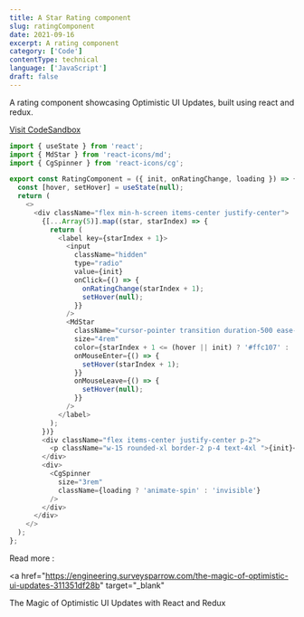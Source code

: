 ```yaml
---
title: A Star Rating component
slug: ratingComponent
date: 2021-09-16
excerpt: A rating component
category: ['Code']
contentType: technical
language: ['JavaScript']
draft: false
---
```


A rating component showcasing Optimistic UI Updates, built using react and redux.

<a href="https://codesandbox.io/s/optimistic-ui-example-sl32o" target="_blank">
  Visit CodeSandbox
</a>

```js
import { useState } from 'react';
import { MdStar } from 'react-icons/md';
import { CgSpinner } from 'react-icons/cg';

export const RatingComponent = ({ init, onRatingChange, loading }) => {
  const [hover, setHover] = useState(null);
  return (
    <>
      <div className="flex min-h-screen items-center justify-center">
        {[...Array(5)].map((star, starIndex) => {
          return (
            <label key={starIndex + 1}>
              <input
                className="hidden"
                type="radio"
                value={init}
                onClick={() => {
                  onRatingChange(starIndex + 1);
                  setHover(null);
                }}
              />
              <MdStar
                className="cursor-pointer transition duration-500 ease-in-out"
                size="4rem"
                color={starIndex + 1 <= (hover || init) ? '#ffc107' : '#dedede'}
                onMouseEnter={() => {
                  setHover(starIndex + 1);
                }}
                onMouseLeave={() => {
                  setHover(null);
                }}
              />
            </label>
          );
        })}
        <div className="flex items-center justify-center p-2">
          <p className="w-15 rounded-xl border-2 p-4 text-4xl ">{init}</p>
        </div>
        <div>
          <CgSpinner
            size="3rem"
            className={loading ? 'animate-spin' : 'invisible'}
          />
        </div>
      </div>
    </>
  );
};
```

Read more :

<a
  href="https://engineering.surveysparrow.com/the-magic-of-optimistic-ui-updates-311351df28b"
  target="_blank"
>
  The Magic of Optimistic UI Updates with React and Redux
</a>
